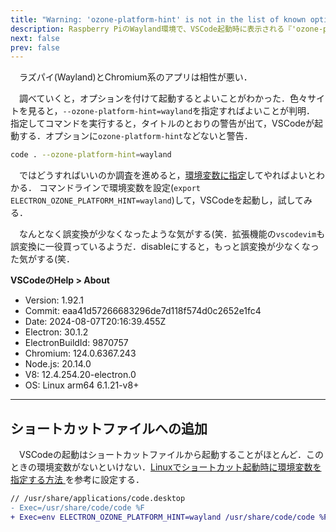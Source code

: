 ```yaml
---
title: "Warning: 'ozone-platform-hint' is not in the list of known options, but still passed to Electron/Chromium."
description: Raspberry PiのWayland環境で、VSCode起動時に表示される『'ozone-platform-hint' is not in the list of known options』という警告の原因と、環境変数を用いた適切な対処法を解説します。
next: false
prev: false
---
```


　ラズパイ(Wayland)とChromium系のアプリは相性が悪い．

　調べていくと，オプションを付けて起動するとよいことがわかった．色々サイトを見ると，`--ozone-platform-hint=wayland`を指定すればよいことが判明．
指定してコマンドを実行すると，タイトルのとおりの警告が出て，VSCodeが起動する．オプションに`ozone-platform-hint`などないと警告．
```bash
code . --ozone-platform-hint=wayland
```
　ではどうすればいいのか調査を進めると，[環境変数に指定](https://wiki.archlinux.jp/index.php/Wayland#Electron)してやればよいとわかる．
コマンドラインで環境変数を設定(`export ELECTRON_OZONE_PLATFORM_HINT=wayland`)して，VSCodeを起動し，試してみる．

　なんとなく誤変換が少なくなったような気がする(笑．拡張機能の`vscodevim`も誤変換に一役買っているようだ．disableにすると，もっと誤変換が少なくなった気がする(笑．

**VSCodeのHelp > About**
- Version: 1.92.1
- Commit: eaa41d57266683296de7d118f574d0c2652e1fc4
- Date: 2024-08-07T20:16:39.455Z
- Electron: 30.1.2
- ElectronBuildId: 9870757
- Chromium: 124.0.6367.243
- Node.js: 20.14.0
- V8: 12.4.254.20-electron.0
- OS: Linux arm64 6.1.21-v8+
***
## ショートカットファイルへの追加
　VSCodeの起動はショートカットファイルから起動することがほとんど．このときの環境変数がないといけない．[Linuxでショートカット起動時に環境変数を指定する方法
](https://www.exceedsystem.net/2020/08/23/how-to-set-environment-variables-in-linux-shortcut/)を参考に設定する．
```diff ins="env ELECTRON_OZONE_PLATFORM_HINT=wayland"
// /usr/share/applications/code.desktop
- Exec=/usr/share/code/code %F
+ Exec=env ELECTRON_OZONE_PLATFORM_HINT=wayland /usr/share/code/code %F
```


